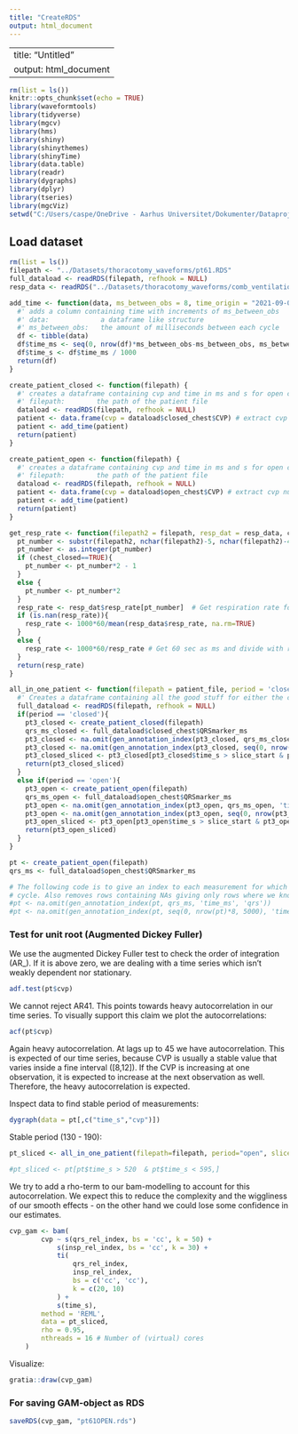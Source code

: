 ```yaml
---
title: "CreateRDS"
output: html_document
---
```


---
title: "Untitled"
output: html_document
---

```r
rm(list = ls())
knitr::opts_chunk$set(echo = TRUE)
library(waveformtools)
library(tidyverse)
library(mgcv)
library(hms)
library(shiny)
library(shinythemes)
library(shinyTime)
library(data.table)
library(readr)
library(dygraphs)
library(dplyr)
library(tseries)
library(mgcViz)
setwd("C:/Users/caspe/OneDrive - Aarhus Universitet/Dokumenter/Dataprojekt/Projekt/git_simon/DataProject-GAM/GAM_RDS")
```

## Load dataset

```r
rm(list = ls())
filepath <- "../Datasets/thoracotomy_waveforms/pt61.RDS"
full_dataload <- readRDS(filepath, refhook = NULL)
resp_data <- readRDS("../Datasets/thoracotomy_waveforms/comb_ventilation_data.RDS")
```

```r
add_time <- function(data, ms_between_obs = 8, time_origin = "2021-09-03") {
  #' adds a column containing time with increments of ms_between_obs
  #' data:             a dataframe like structure
  #' ms_between_obs:   the amount of milliseconds between each cycle
  df <- tibble(data)
  df$time_ms <- seq(0, nrow(df)*ms_between_obs-ms_between_obs, ms_between_obs)
  df$time_s <- df$time_ms / 1000
  return(df)
}

create_patient_closed <- function(filepath) {
  #' creates a dataframe containing cvp and time in ms and s for open chest
  #' filepath:        the path of the patient file
  dataload <- readRDS(filepath, refhook = NULL)
  patient <- data.frame(cvp = dataload$closed_chest$CVP) # extract cvp numbers from data
  patient <- add_time(patient)
  return(patient)
}

create_patient_open <- function(filepath) {
  #' creates a dataframe containing cvp and time in ms and s for open chest
  #' filepath:        the path of the patient file
  dataload <- readRDS(filepath, refhook = NULL)
  patient <- data.frame(cvp = dataload$open_chest$CVP) # extract cvp numbers from data
  patient <- add_time(patient)
  return(patient)
}

get_resp_rate <- function(filepath2 = filepath, resp_dat = resp_data, chest_closed){
  pt_number <- substr(filepath2, nchar(filepath2)-5, nchar(filepath2)-4)
  pt_number <- as.integer(pt_number)
  if (chest_closed==TRUE){
    pt_number <- pt_number*2 - 1
  }
  else {
    pt_number <- pt_number*2
  }
  resp_rate <- resp_dat$resp_rate[pt_number]  # Get respiration rate for patient
  if (is.nan(resp_rate)){
    resp_rate <- 1000*60/mean(resp_data$resp_rate, na.rm=TRUE)
  }
  else {
    resp_rate <- 1000*60/resp_rate # Get 60 sec as ms and divide with rate to get amount of ms between cycles
  }
  return(resp_rate)
}

all_in_one_patient <- function(filepath = patient_file, period = 'closed', slice_start = 130, slice_end = 190){
  #' Creates a dataframe containing all the good stuff for either the closed or open period
  full_dataload <- readRDS(filepath, refhook = NULL)
  if(period == 'closed'){
    pt3_closed <- create_patient_closed(filepath)
    qrs_ms_closed <- full_dataload$closed_chest$QRSmarker_ms
    pt3_closed <- na.omit(gen_annotation_index(pt3_closed, qrs_ms_closed, 'time_ms', 'qrs')) 
    pt3_closed <- na.omit(gen_annotation_index(pt3_closed, seq(0, nrow(pt3_closed)*8, get_resp_rate(chest_closed=TRUE)), 'time_ms', 'insp'))
    pt3_closed_sliced <- pt3_closed[pt3_closed$time_s > slice_start & pt3_closed$time_s < slice_end,]
    return(pt3_closed_sliced)
  }
  else if(period == 'open'){
    pt3_open <- create_patient_open(filepath)
    qrs_ms_open <- full_dataload$open_chest$QRSmarker_ms
    pt3_open <- na.omit(gen_annotation_index(pt3_open, qrs_ms_open, 'time_ms', 'qrs')) 
    pt3_open <- na.omit(gen_annotation_index(pt3_open, seq(0, nrow(pt3_open)*8, get_resp_rate(chest_closed=FALSE)), 'time_ms', 'insp'))
    pt3_open_sliced <- pt3_open[pt3_open$time_s > slice_start & pt3_open$time_s < slice_end,]
    return(pt3_open_sliced)
  }
}
```

```r
pt <- create_patient_open(filepath)
qrs_ms <- full_dataload$open_chest$QRSmarker_ms

# The following code is to give an index to each measurement for which position it has in its heartbeat 
# cycle. Also removes rows containing NAs giving only rows where we know start and end of cycle
#pt <- na.omit(gen_annotation_index(pt, qrs_ms, 'time_ms', 'qrs')) 
#pt <- na.omit(gen_annotation_index(pt, seq(0, nrow(pt)*8, 5000), 'time_ms', 'insp'))
```



### Test for unit root (Augmented Dickey Fuller)

We use the augmented Dickey Fuller test to check the order of integration (AR_). If it is above zero, we are dealing with a time series which isn't weakly dependent nor stationary.

```r
adf.test(pt$cvp)
```

We cannot reject AR41. This points towards heavy autocorrelation in our time series. To visually support this claim we plot the autocorrelations:

```r
acf(pt$cvp)
```

Again heavy autocorrelation. At lags up to 45 we have autocorrelation. This is expected of our time series, because CVP is usually a stable value that varies inside a fine interval ([8,12]). If the CVP is increasing at one observation, it is expected to increase at the next observation as well. Therefore, the heavy autocorrelation is expected.

Inspect data to find stable period of measurements:

```r
dygraph(data = pt[,c("time_s","cvp")])
```

Stable period (130 - 190): 


```r
pt_sliced <- all_in_one_patient(filepath=filepath, period="open", slice_start=0,slice_end=173)

#pt_sliced <- pt[pt$time_s > 520  & pt$time_s < 595,] 
```

We try to add a rho-term to our bam-modelling to account for this autocorrelation. We expect this to reduce the complexity and the wiggliness of our smooth effects - on the other hand we could lose some confidence in our estimates.

```r
cvp_gam <- bam(
        cvp ~ s(qrs_rel_index, bs = 'cc', k = 50) +
            s(insp_rel_index, bs = 'cc', k = 30) +
            ti(
                qrs_rel_index,
                insp_rel_index,
                bs = c('cc', 'cc'),
                k = c(20, 10)
            ) +
            s(time_s),
        method = 'REML',
        data = pt_sliced,
        rho = 0.95,
        nthreads = 16 # Number of (virtual) cores
    )
```

Visualize:

```r
gratia::draw(cvp_gam)
```


### For saving GAM-object as RDS

```r
saveRDS(cvp_gam, "pt61OPEN.rds")
```



